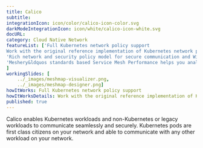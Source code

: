 ```yaml
---
title: Calico  
subtitle: 
integrationIcon: icon/color/calico-icon-color.svg
darkModeIntegrationIcon: icon/white/calico-icon-white.svg
docURL: 
category: Cloud Native Network
featureList: ['Full Kubernetes network policy support
Work with the original reference implementation of Kubernetes network policy',
'Rich network and security policy model for secure communication and WireGuard encryption',
'Meshery&ldquos standards based Service Mesh Performance helps you analyze your Calico networks.'
]
workingSlides: [
    ../_images/meshmap-visualizer.png,
    ../_images/meshmap-designer.png]
howItWorks: Full Kubernetes network policy support
howItWorksDetails: Work with the original reference implementation of Kubernetes network policy
published: true
---
```

<p>
    Calico enables Kubernetes workloads and non-Kubernetes or legacy workloads to communicate seamlessly and securely. Kubernetes pods are first class citizens on your network and able to communicate with any other workload on your network.
</p>
